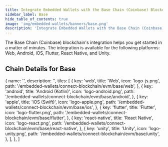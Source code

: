 ```yaml
---
title: Integrate Embedded Wallets with the Base Chain (Coinbase) Blockchain
sidebar_label: Base
hide_table_of_contents: true
image: 'img/embedded-wallets/banners/base.png'
description: 'Integrate Embedded Wallets with the Base Chain (Coinbase) Blockchain'
---
```



The Base Chain (Coinbase) blockchain's integration helps you get started in a matter of minutes. The integration is available for the following platforms: Web, Android, iOS, Flutter, React Native, and Unity.

## Chain Details for Base

<ChainDetailsBase />

  {
    name: '',
    description: '',
    tiles: [
      {
        key: 'web',
        title: 'Web',
        icon: 'logo-js.png',
        path: '/embedded-wallets/connect-blockchain/evm/base/web',
      },
      {
        key: 'android',
        title: 'Android (Kotlin)',
        icon: 'logo-android.png',
        path: '/embedded-wallets/connect-blockchain/evm/base/android',
      },
      {
        key: 'apple',
        title: 'iOS (Swift)',
        icon: 'logo-apple.png',
        path: '/embedded-wallets/connect-blockchain/evm/base/ios',
      },
      {
        key: 'flutter',
        title: 'Flutter',
        icon: 'logo-flutter.png',
        path: '/embedded-wallets/connect-blockchain/evm/base/flutter',
      },
      {
        key: 'react-native',
        title: 'React Native',
        icon: 'logo-react.png',
        path: '/embedded-wallets/connect-blockchain/evm/base/react-native',
      },
      {
        key: 'unity',
        title: 'Unity',
        icon: 'logo-unity.png',
        path: '/embedded-wallets/connect-blockchain/evm/base/unity',
      },
    ],
  },
]

<Tiles tileGroups={Base} />
